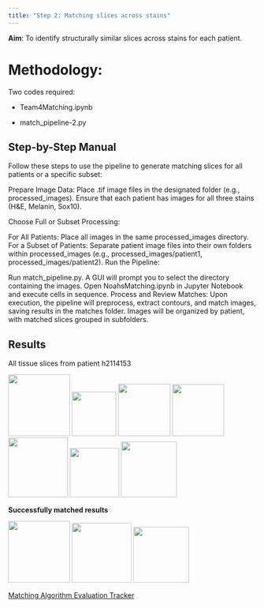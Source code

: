 ```yaml
---
title: "Step 2: Matching slices across stains"
---
```


**Aim**: To identify structurally similar slices across stains for each patient.

# **Methodology**:

Two codes required:

-   Team4Matching.ipynb

-   match_pipeline-2.py


## Step-by-Step Manual

Follow these steps to use the pipeline to generate matching slices for all patients or a specific subset:

Prepare Image Data: Place .tif image files in the designated folder (e.g., processed_images). Ensure that each patient has images for all three stains (H&E, Melanin, Sox10).

Choose Full or Subset Processing:

For All Patients: Place all images in the same processed_images directory. For a Subset of Patients: Separate patient image files into their own folders within processed_images (e.g., processed_images/patient1, processed_images/patient2). Run the Pipeline:

Run match_pipeline.py. A GUI will prompt you to select the directory containing the images. Open NoahsMatching.ipynb in Jupyter Notebook and execute cells in sequence. Process and Review Matches: Upon execution, the pipeline will preprocess, extract contours, and match images, saving results in the matches folder. Images will be organized by patient, with matched slices grouped in subfolders.

## Results

All tissue slices from patient h2114153

![](step 2 images/slice1.png){width="125"}
![](step 2 images/slice4.png){width="90"}
![](step 2 images/slice5.png){width="106"}
![](step 2 images/slice6.png){width="105"}
![](step 2 images/slice2.png){width="121"}
![](step 2 images/slice7.png){width="100"}
![](step 2 images/slice3.png){width="113"}

**Successfully matched results**

![](step 2 images/slice1.png){width="125"}
![](step 2 images/slice2.png){width="121"}
![](step 2 images/slice3.png){width="113"}


[Matching Algorithm Evaluation Tracker](https://docs.google.com/spreadsheets/d/1ftfgVTarxCAADnrV4wQ9Plx2EjlHfv4KF3QgBLAyV2A/edit?gid=1717311473#gid=1717311473)
